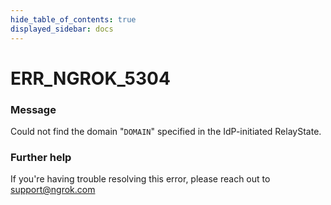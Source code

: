 ```yaml
---
hide_table_of_contents: true
displayed_sidebar: docs
---
```



# ERR_NGROK_5304

### Message

Could not find the domain "`DOMAIN`" specified in the IdP-initiated RelayState.

<ErrorDetails error="err_ngrok_5304" />

### Further help

If you're having trouble resolving this error, please reach out to [support@ngrok.com](mailto:support@ngrok.com?subject=Help%20with%20ERR_NGROK_5304)
